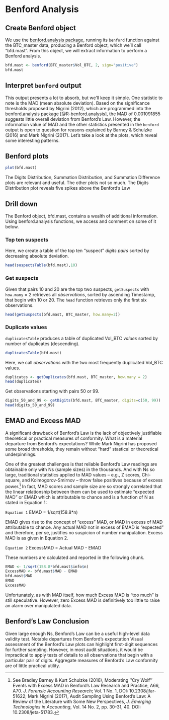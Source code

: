 # Benford Analysis

## Create Benford object

We use the [benford.analysis package](https://www.rdocumentation.org/packages/benford.analysis/versions/0.1.5), running its `benford` function against the BTC_master data, producing a Benford object, which we'll call "bfd.mast". From this object, we will extract information to perform a Benford analysis.

```r

bfd.mast <- benford(BTC_master$Vol_BTC, 2, sign="positive")  
bfd.mast

```

## Interpret `benford` output

This output presents a lot to absorb, but we'll keep it simple. One statistic to note is the MAD (mean absolute deviation). Based on the significance thresholds proposed by Nigrini (2012), which are programmed into the benford.analysis package [@R-benford.analysis], the MAD of 0.001091855 suggests little overall deviation from Benford's Law. However, the information value of MAD and the other statistics presented in the `benford` output is open to question for reasons explained by Barney & Schulzke (2016) and Mark Nigrini (2017). Let's take a look at the plots, which reveal some interesting patterns.

## Benford plots

```r

plot(bfd.mast)

```

The Digits Distribution, Summation Distribution, and Summation Difference plots are relevant and useful. The other plots not so much. The Digits Distribution plot reveals five spikes above the Benford's Law

## Drill down

The Benford object, bfd.mast, contains a wealth of additional information. Using benford.analysis functions, we access and comment on some of it below.

### Top ten suspects

Here, we create a table of the top ten "suspect" *digits pairs* sorted by decreasing absolute deviation.

```r

head(suspectsTable(bfd.mast),10)

```

### Get suspects

Given that pairs 10 and 20 are the top two suspects, `getSuspects` with `how.many` = 2 retrieves all *observations*, sorted by ascending Timestamp, that begin with 10 or 20. The `head` function retrieves only the first six observations.

```r

head(getSuspects(bfd.mast, BTC_master, how.many=2))

```

### Duplicate values

`duplicatesTable` produces a table of duplicated Vol_BTC *values* sorted by number of duplicates (descending).

```r

duplicatesTable(bfd.mast)

```

Here, we call *observations* with the two most frequently duplicated Vol_BTC values.

```r

duplicates <- getDuplicates(bfd.mast, BTC_master, how.many = 2) 
head(duplicates)

```

Get observations starting with pairs 50 or 99.

```r

digits_50_and_99 <- getDigits(bfd.mast, BTC_master, digits=c(50, 99))
head(digits_50_and_99)

```

## EMAD and Excess MAD

A significant drawback of Benford's Law is the lack of objectively justifiable theoretical or practical measures of conformity. What is a material departure from Benford's expectations? While Mark Nigrini has proposed some broad thresholds, they remain without "hard" stastical or theoretical underpinnings.

One of the greatest challenges is that reliable Benford's Law readings are obtainable only with Ns (sample sizes) in the thousands. And with Ns so large, traditional statistics applied to MAD values – e.g., Z scores, Chi-square, and Kolmogorov-Smirnov – throw false positives because of excess power.[^07-benford-1] In fact, MAD scores and sample size are so strongly correlated that the linear relationship between them can be used to estimate "expected MAD" or EMAD which is attributable to chance and is a function of N as stated in Equation 1:

[^07-benford-1]: See Bradley Barney & Kurt Schulzke (2016), Moderating ‘‘Cry Wolf’’ Events with Excess MAD in Benford’s Law Research and Practice, A66, A70. *J. Forensic Accounting Research*; Vol. 1 No. 1, DOI: 10.2308/jfar-51622; Mark Nigrini (2017), Audit Sampling Using Benford’s Law: A Review of the Literature with Some New Perspectives, *J. Emerging Technologies in Accounting*, Vol. 14 No. 2, pp. 30-31, 40. DOI: 10.2308/jeta-51783.


`Equation 1` EMAD = 1/sqrt(158.8\*n)

EMAD gives rise to the concept of "excess" MAD, or MAD in excess of MAD attributable to chance. Any actual MAD not in excess of EMAD is "expected" and therefore, per se, justifies no suspicion of number manipulation. Excess MAD is as given in Equation 2. 

`Equation 2` ExcessMAD = Actual MAD - EMAD

These numbers are calculated and reported in the following chunk.

```r

EMAD <- 1/sqrt(158.8*bfd.mast$info$n) 
ExcessMAD <- bfd.mast$MAD - EMAD 
bfd.mast$MAD 
EMAD 
ExcessMAD

```

Unfortunately, as with MAD itself, how much Excess MAD is "too much" is still speculative. However, zero Excess MAD is definitively too little to raise an alarm over manipulated data.

## Benford's Law Conclusion

Given large enough Ns, Benford's Law can be a useful high-level data validity test. Notable departures from Benford's expectation Visual assessment of the Benford's Law plots can highlight first-digit sequences for further sampling. However, in most audit situations, it would be impractical to apply tests of details to all observations that begin with a particular pair of digits. Aggregate measures of Benford's Law conformity are of little practical utility.
